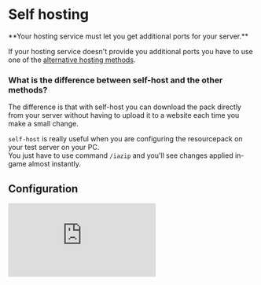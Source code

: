 # Self hosting


<Warning>
**Your hosting service must let you get additional ports for your server.**

If your hosting service doesn't provide you additional ports you have to use one of the [alternative hosting methods](./).
</Warning>


### What is the difference between self-host and the other methods?

The difference is that with self-host you can download the pack directly from your server without having to upload it to a website each time you make a small change.

`self-host` is really useful when you are configuring the resourcepack on your test server on your PC.\
You just have to use command `/iazip` and you'll see changes applied in-game almost instantly.

## Configuration

<Frame>
  <iframe 
    className="w-full aspect-video rounded-xl" 
    src="https://www.youtube.com/embed/XoTwF4_HztU" 
    title="YouTube video player" 
    frameBorder="0" 
    allow="accelerometer; autoplay; clipboard-write; encrypted-media; gyroscope; picture-in-picture" 
    allowFullScreen 
  />
</Frame>

* Check in your **hosting service panel** if you can get an additional port; if not, please ask your hosting service support to provide you with one.

For example on **Pterodactyl**:

![](</assets/images/immagine (51).png>)

![](</assets/images/immagine (15).png>)

* After you obtained a **new port** you can open `config.yml` and set it like this:

```yaml
  self-host:
    enabled: true
    server-ip: '127.0.0.1'
    pack-port: 8163
```

* You have to replace `127.0.0.1` with **your server IP**
* And replace `8163` with the new port you obtained.

For example if my IP is `123.456.789.0` and my additional port is `8163` I will set it like this:

```yaml
  self-host:
    enabled: true
    server-ip: '123.456.789.0'
    pack-port: 8163
```


<Warning>
**`pack-port`** is not the same as your server port (the one your users use to connect).
</Warning>



<Note>
`127.0.0.1` means "**this pc**".\
**So if you are testing the plugin on your PC** you can **leave default config** so plugin will look for the resourcepack zip directly in your PC.
</Note>



<Warning>
Do not forget to use `/iazip` **everytime** you edit a **texture**, a 3D **model**, a **sound** or you won't see any change obviously.
</Warning>


### Last step

After you configured the `config.yml` file you just have to run the `/iazip` command to refresh the zip file and start the hosting.

### Continue installation if you need


<Card title="First Install" icon="text" href="/first-install" horizontal></Card>


## (optional) Cloudflare configuration


<Warning>
This guide won't protect your server IP as you are already exposing it via the SRV rule and Cloudflare free doesn't allow protecting traffic from non-standard ports.
</Warning>



<Note>
This guide might make your traffic lower due to how Cloudflare caches requests automatically, so resourcepack requests might be less heavy after applying this method.
</Note>


### Create a new `DNS record`

<img src="/assets/images/image (33).png" />

<img src="/assets/images/image (39).png" />

* type: `A`
* name: `pack` (for example)
* IPv4 address to your server IP, where the pack is hosted (ItemsAdder is running)
* Proxy status: `Proxied`
* Click **Save**

<img src="/assets/images/image (35).png" />

### Create a new `Origin rule`

<img src="/assets/images/image (243).png" />

<img src="/assets/images/image (244).png" />

Select "Change Port" and "Create a Rule".

<img src="/assets/images/image (36).png" />

Select "Custom filer expression" and complete as shown in the screenshot changing the values based on your setup.

<img src="/assets/images/image (41).png" />

### Configure ItemsAdder

* set `server-ip` to your new pack address
* set `pack-port` to your resourcepack port
* set `append-port` to false
* try to access the


```yml config.yml lines icon="yml"
self-host:
  enabled: true
  server-ip: 'https://pack.devs.beer'
  pack-port: 25650
  append-port: false
```